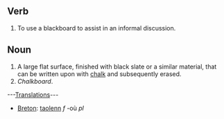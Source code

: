 ==Verb==
#To use a blackboard to assist in an informal discussion.
==Noun==
#A large flat surface, finished with black slate or a similar material, that can be written upon with [[chalk]] and subsequently erased.
#''Chalkboard''.

---[[Translation]]s---
*[[Breton]]: [[taolenn]] ''f'' -où ''pl''